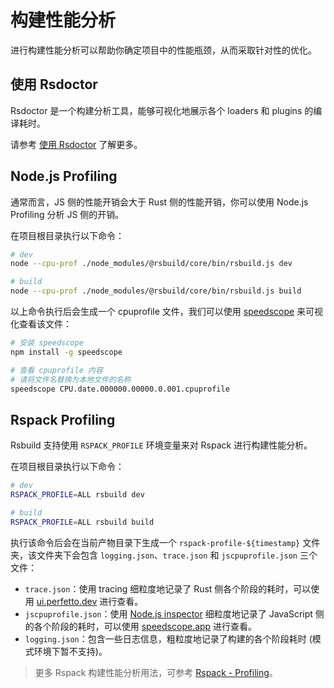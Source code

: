 # 构建性能分析

进行构建性能分析可以帮助你确定项目中的性能瓶颈，从而采取针对性的优化。

## 使用 Rsdoctor

Rsdoctor 是一个构建分析工具，能够可视化地展示各个 loaders 和 plugins 的编译耗时。

请参考 [使用 Rsdoctor](/guide/debug/rsdoctor) 了解更多。

## Node.js Profiling

通常而言，JS 侧的性能开销会大于 Rust 侧的性能开销，你可以使用 Node.js Profiling 分析 JS 侧的开销。

在项目根目录执行以下命令：

```bash
# dev
node --cpu-prof ./node_modules/@rsbuild/core/bin/rsbuild.js dev

# build
node --cpu-prof ./node_modules/@rsbuild/core/bin/rsbuild.js build
```

以上命令执行后会生成一个 cpuprofile 文件，我们可以使用 [speedscope](https://github.com/jlfwong/speedscope) 来可视化查看该文件：

```bash
# 安装 speedscope
npm install -g speedscope

# 查看 cpuprofile 内容
# 请将文件名替换为本地文件的名称
speedscope CPU.date.000000.00000.0.001.cpuprofile
```

## Rspack Profiling

Rsbuild 支持使用 `RSPACK_PROFILE` 环境变量来对 Rspack 进行构建性能分析。

在项目根目录执行以下命令：

```bash
# dev
RSPACK_PROFILE=ALL rsbuild dev

# build
RSPACK_PROFILE=ALL rsbuild build
```

执行该命令后会在当前产物目录下生成一个 `rspack-profile-${timestamp}` 文件夹，该文件夹下会包含 `logging.json`、`trace.json` 和 `jscpuprofile.json` 三个文件：

- `trace.json`：使用 tracing 细粒度地记录了 Rust 侧各个阶段的耗时，可以使用 [ui.perfetto.dev](https://ui.perfetto.dev/) 进行查看。
- `jscpuprofile.json`：使用 [Node.js inspector](https://nodejs.org/dist/latest-v18.x/docs/api/inspector.html) 细粒度地记录了 JavaScript 侧的各个阶段的耗时，可以使用 [speedscope.app](https://www.speedscope.app/) 进行查看。
- `logging.json`：包含一些日志信息，粗粒度地记录了构建的各个阶段耗时 (模式环境下暂不支持)。

> 更多 Rspack 构建性能分析用法，可参考 [Rspack - Profiling](https://web-infra-dev.github.io/rspack-dev-guide/profiling/intro.html#profiling)。
